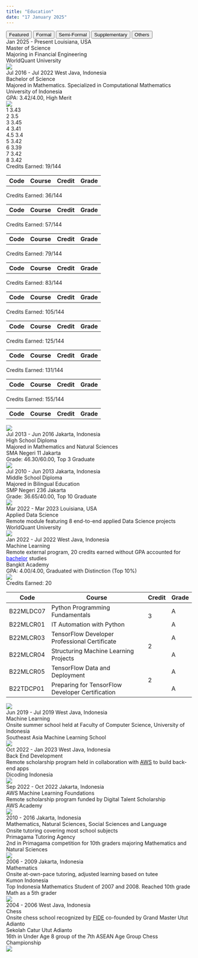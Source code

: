 ---
title: "Education"
date: "17 January 2025"
---

```{=html}
<!-- Education Tabs -->
<div class="tab">
  <button class="tablinks featured-tab" onclick="openEdu(event, 'featrd')" id="defaultOpen">Featured</button>
  <button class="tablinks" onclick="openEdu(event, 'formal')" id="formalTab">Formal</button>
  <button class="tablinks" onclick="openEdu(event, 'smifrm')" id="smifrmTab">Semi-Formal</button>
  <button class="tablinks" onclick="openEdu(event, 'suplem')" id="suplemTab">Supplementary</button>
  <button class="tablinks" onclick="openEdu(event, 'others')" id="othersTab">Others</button>
</div>

<!-- Featured Education -->
<div id="featrd" class="tabcontent"></div>

<!-- Formal Education -->
<div id="formal" class="tabcontent" type="Formal">
  <div class="education-card no-dropdown" featured="true" feature-order="1">
    <div class="education-header">
      <span class="education-daterange">Jan 2025 - Present</span>
      <span class="education-location">Louisiana, USA</span>
    </div>
    <div class="education-degree">Master of Science</div>
    <div class="education-specialization">Majoring in Financial Engineering</div>
    <div class="education-institution">WorldQuant University</div>
    <img class="education-logo" src="../images/WQU.png" style="top:12px">
  </div>

  <div class="education-card" onclick="toggleDropdown(this, 'bachelor-semester-7')" id="bachelor" featured="true" feature-order="2">
    <div class="education-header">
      <span class="education-daterange">Jul 2016 - Jul 2022</span>
      <span class="education-location">West Java, Indonesia</span>
    </div>
    <div class="education-degree">Bachelor of Science</div>
    <div class="education-specialization">Majored in Mathematics. Specialized in Computational Mathematics</div>
    <div class="education-institution">University of Indonesia</div>
    <div class="education-gpa">GPA: 3.42/4.00, High Merit</div>
    <img class="education-logo" src="../images/University_of_Indonesia.png">
    <div class="education-dropdown">
      <div class="education-journey">
        <div class="education-timeline">
          <div class="education-node">
            <span class="education-node-point" onclick="toggleSemester(event, 'bachelor', 1)">1</span>
            <span class="education-node-label">3.43</span>
          </div>
          <div class="education-line"></div>
          <div class="education-node">
            <span class="education-node-point" onclick="toggleSemester(event, 'bachelor', 2)">2</span>
            <span class="education-node-label">3.5</span>
          </div>
          <div class="education-line"></div>
          <div class="education-node">
            <span class="education-node-point" onclick="toggleSemester(event, 'bachelor', 3)">3</span>
            <span class="education-node-label">3.45</span>
          </div>
          <div class="education-line"></div>
          <div class="education-node">
            <span class="education-node-point" onclick="toggleSemester(event, 'bachelor', 4)">4</span>
            <span class="education-node-label">3.41</span>
          </div>
          <div class="education-line"></div>
          <div class="education-node">
            <span class="education-node-point" onclick="toggleSemester(event, 'bachelor', 4.5)">4.5</span>
            <span class="education-node-label">3.4</span>
          </div>
          <div class="education-line"></div>
          <div class="education-node">
            <span class="education-node-point" onclick="toggleSemester(event, 'bachelor', 5)">5</span>
            <span class="education-node-label">3.42</span>
          </div>
          <div class="education-line"></div>
          <div class="education-node">
            <span class="education-node-point" onclick="toggleSemester(event, 'bachelor', 6)">6</span>
            <span class="education-node-label">3.39</span>
          </div>
          <div class="education-line"></div>
          <div class="education-node">
            <span class="education-node-point" onclick="toggleSemester(event, 'bachelor', 7)">7</span>
            <span class="education-node-label">3.42</span>
          </div>
          <div class="education-line"></div>
          <div class="education-node">
            <span class="education-node-point" onclick="toggleSemester(event, 'bachelor', 8)">8</span>
            <span class="education-node-label">3.42</span>
          </div>
        </div>
        <div class="education-report" id="bachelor-semester-1">
          <div class="education-details">Credits Earned: 19/144</div>
          <table>
            <thead>
              <tr><th>Code</th><th>Course</th><th class="center">Credit</th><th class="center">Grade</th></tr>
            </thead>
            <tbody id="semester-1-body">
              <tr data-row="SCCH601101;Basic Chemistry               ;2;B "></tr>
              <tr data-row="SCMA601100;Logic and Sets                ;3;A-"></tr>
              <tr data-row="SCMA601200;Statistical Methods           ;2;A "></tr>
              <tr data-row="UIGE600002;Scientific Mindset Foundations;6;B+"></tr>
              <tr data-row="UIGE600003;English                       ;3;A-"></tr>
              <tr data-row="UIGE600026;Comic Art                     ;1;A-"></tr>
              <tr data-row="UIST601110;Calculus 1                    ;2;B-"></tr>
            </tbody>
          </table>
        </div>
        <div class="education-report" id="bachelor-semester-2">
          <div class="education-details">Credits Earned: 36/144</div>
          <table>
            <thead>
              <tr><th>Code</th><th>Course</th><th class="center">Credit</th><th class="center">Grade</th></tr>
            </thead>
            <tbody id="semester-2-body">
              <tr data-row="SCBI601112;General Biology                      ;2;B-"></tr>
              <tr data-row="SCMA601111;Calculus 2                           ;4;D "></tr>
              <tr data-row="SCMA601123;Linear Algebra                       ;4;B+"></tr>
              <tr data-row="SCMA601400;Algorithm and Programming            ;3;A "></tr>
              <tr data-row="UIGE600001;Social Humanities Mindset Foundations;6;A-"></tr>
              <tr data-row="UIGE600014;Buddhist Religious Instruction       ;2;A "></tr>
            </tbody>
          </table>
        </div>
        <div class="education-report" id="bachelor-semester-3">
          <div class="education-details">Credits Earned: 57/144</div>
          <table>
            <thead>
              <tr><th>Code</th><th>Course</th><th class="center">Credit</th><th class="center">Grade</th></tr>
            </thead>
            <tbody id="semester-3-body">
              <tr data-row="SCFI601110;Basic Physics                  ;2;A-"></tr>
              <tr data-row="SCMA602113;Calculus 3                     ;3;B "></tr>
              <tr data-row="SCMA602122;Algebra                        ;4;B+"></tr>
              <tr data-row="SCMA602151;Ordinary Differential Equations;4;A "></tr>
              <tr data-row="SCMA602211;Mathematical Statistics 1      ;4;B "></tr>
              <tr data-row="SCMA602402;Numerical Methods              ;4;B+"></tr>
            </tbody>
          </table>
        </div>
        <div class="education-report" id="bachelor-semester-4">
          <div class="education-details">Credits Earned: 79/144</div>
          <table>
            <thead>
              <tr><th>Code</th><th>Course</th><th class="center">Credit</th><th class="center">Grade</th></tr>
            </thead>
            <tbody id="semester-4-body">
              <tr data-row="SCMA601111;Calculus 2                        ;4;B-"></tr>
              <tr data-row="SCMA602005;Introduction to Probability Theory;2;A "></tr>
              <tr data-row="SCMA602131;Real Analysis 1                   ;4;B-"></tr>
              <tr data-row="SCMA602212;Mathematical Statistics 2         ;4;B-"></tr>
              <tr data-row="SCMA602401;Discrete Mathematics              ;4;A "></tr>
              <tr data-row="SCMA603533;Financial Mathematics             ;4;A "></tr>
            </tbody>
          </table>
        </div>
        <div class="education-report" id="bachelor-semester-4.5">
          <div class="education-details">Credits Earned: 83/144</div>
          <table>
            <thead>
              <tr><th>Code</th><th>Course</th><th class="center">Credit</th><th class="center">Grade</th></tr>
            </thead>
            <tbody id="semester-4.5-body">
              <tr data-row="SCMA603132;Real Analysis 2;4;B+"></tr>
            </tbody>
          </table>
        </div>
        <div class="education-report" id="bachelor-semester-5">
          <div class="education-details">Credits Earned: 105/144</div>
          <table>
            <thead>
              <tr><th>Code</th><th>Course</th><th class="center">Credit</th><th class="center">Grade</th></tr>
            </thead>
            <tbody id="semester-5-body">
              <tr data-row="SCAK603010;Microeconomic Theory  ;3;A-"></tr>
              <tr data-row="SCMA603114;Vector Calculus       ;2;B-"></tr>
              <tr data-row="SCMA603140;Analytic Geometry     ;3;B-"></tr>
              <tr data-row="SCMA603162;Graph Theory          ;3;A "></tr>
              <tr data-row="SCMA603403;Structural Computation;3;A "></tr>
              <tr data-row="SCMA603901;Research Methods      ;2;A "></tr>
              <tr data-row="SCST603011;Acturial Mathematics 1;3;B-"></tr>
              <tr data-row="SCST603306;Data Mining           ;3;A "></tr>
            </tbody>
          </table>
        </div>
        <div class="education-report" id="bachelor-semester-6">
          <div class="education-details">Credits Earned: 125/144</div>
          <table>
            <thead>
              <tr><th>Code</th><th>Course</th><th class="center">Credit</th><th class="center">Grade</th></tr>
            </thead>
            <tbody id="semester-6-body">
              <tr data-row="SCMA603133;Complex Functions                                ;4;C "></tr>
              <tr data-row="SCMA603152;Mathematical Modeling                            ;4;A "></tr>
              <tr data-row="SCMA603153;Partial Differential Equations and Boundary Value;3;B "></tr>
              <tr data-row="SCMA603441;Algorithm Analysis and Design                    ;3;A-"></tr>
              <tr data-row="SCMA604902;Special Topic 2: Web Mining                      ;3;A-"></tr>
              <tr data-row="SCST603010;Regression Analysis 1                            ;3;B+"></tr>
            </tbody>
          </table>
        </div>
        <div class="education-report" id="bachelor-semester-7">
          <div class="education-details">Credits Earned: 131/144</div>
          <table>
            <thead>
              <tr><th>Code</th><th>Course</th><th class="center">Credit</th><th class="center">Grade</th></tr>
            </thead>
            <tbody id="semester-7-body">
              <tr data-row="SCMA604000;Undergraduate Thesis;6;A"></tr>
            </tbody>
          </table>
        </div>
        <div class="education-report" id="bachelor-semester-8">
          <div class="education-details">Credits Earned: 155/144</div>
          <table>
            <thead>
              <tr><th>Code</th><th>Course</th><th class="center">Credit</th><th class="center">Grade</th></tr>
            </thead>
            <tbody id="semester-8-body">
              <tr data-row="SCMA602311;Mathematical Programming; 4;B+"></tr>
              <tr data-row="          ;Bangkit Academy         ;20;  "></tr>
            </tbody>
          </table>
        </div>
      </div>
      <img class="education-grading" src="../images/Grading_Scheme-Bachelor.png">
    </div>
  </div>

  <div class="education-card no-dropdown">
    <div class="education-header">
      <span class="education-daterange">Jul 2013 - Jun 2016</span>
      <span class="education-location">Jakarta, Indonesia</span>
    </div>
    <div class="education-degree">High School Diploma</div>
    <div class="education-specialization">Majored in Mathematics and Natural Sciences</div>
    <div class="education-institution">SMA Negeri 11 Jakarta</div>
    <div class="education-gpa">Grade: 46.30/60.00, Top 3 Graduate</div>
    <img class="education-logo" src="https://upload.wikimedia.org/wikipedia/id/3/33/Logo_11Jakarta.png">
  </div>

  <div class="education-card no-dropdown">
    <div class="education-header">
      <span class="education-daterange">Jul 2010 - Jun 2013</span>
      <span class="education-location">Jakarta, Indonesia</span>
    </div>
    <div class="education-degree">Middle School Diploma</div>
    <div class="education-specialization">Majored in Bilingual Education</div>
    <div class="education-institution">SMP Negeri 236 Jakarta</div>
    <div class="education-gpa">Grade: 36.65/40.00, Top 10 Graduate</div>
    <img class="education-logo" src="../images/SMPN_236_Jakarta.png">
  </div>
</div>

<!-- Semi-Formal Education -->
<div id="smifrm" class="tabcontent" type="Semi-Formal">
  <div class="education-card no-dropdown" featured="true" feature-order="4">
    <div class="education-header">
      <span class="education-daterange">Mar 2022 - Mar 2023</span>
      <span class="education-location">Louisiana, USA</span>
    </div>
    <div class="education-concentration">Applied Data Science</div>
    <div class="education-detail">Remote module featuring 8 end-to-end applied Data Science projects</div>
    <div class="education-institution">WorldQuant University</div>
    <img class="education-logo" src="../images/WQU.png" style="top:12px">
  </div>

  <div class="education-card" onclick="toggleDropdown(this, 'bangkit-report')" featured="true" feature-order="3">
    <div class="education-header">
      <span class="education-daterange">Jan 2022 - Jul 2022</span>
      <span class="education-location">West Java, Indonesia</span>
    </div>
    <div class="education-concentration">Machine Learning</div>
    <div class="education-detail">Remote external program, 20 credits earned without GPA accounted for <a href="javascript:void(0)" onclick="highlightCard(event, 'formalTab', 'bachelor')" style="color:blue">bachelor</a> studies</div>
    <div class="education-institution">Bangkit Academy</div>
    <div class="education-gpa">GPA: 4.00/4.00, Graduated with Distinction (Top 10%)</div>
    <img class="education-logo" src="../images/Bangkit.png">
    <div class="education-dropdown">
      <div class="education-report" id="bangkit-report">
        <div class="education-details">Credits Earned: 20</div>
        <table>
          <thead>
            <tr><th>Code</th><th>Course</th><th class="center">Credit</th><th class="center">Grade</th></tr>
          </thead>
          <tbody>
            <tr>
              <td>B22MLDC07</td>
              <td>Python Programming Fundamentals</td>
              <td rowspan="2" class="center">3</td>
              <td class="center">A</td>
            </tr>
            <tr>
              <td>B22MLCR01</td>
              <td>IT Automation with Python</td>
              <td class="center">A</td>
            </tr>
            <tr data-row="B22MLCR02;Mathematics for Machine Learning;1;A" style="background-color:#eeeeee;"></tr>
            <tr>
              <td>B22MLCR03</td>
              <td>TensorFlow Developer Professional Certificate</td>
              <td rowspan="2" class="center">2</td>
              <td class="center">A</td>
            </tr>
            <tr>
              <td>B22MLCR04</td>
              <td>Structuring Machine Learning Projects</td>
              <td class="center">A</td>
            </tr>
            <tr>
              <td>B22MLCR05</td>
              <td>TensorFlow Data and Deployment</td>
              <td rowspan="2" class="center">2</td>
              <td class="center">A</td>
            </tr>
            <tr>
              <td>B22TDCP01</td>
              <td>Preparing for TensorFlow Developer Certification</td>
              <td class="center">A</td>
            </tr>
            <tr data-row="B22CAPP01;Capstone / Final Project;6;A" style="background-color:#eeeeee;"></tr>
            <tr data-row="B22SSCE01;Soft Skill & Career Development;6;A" style="background-color:#eeeeee;"></tr>
          </tbody>
        </table>
      </div>
      <img class="education-grading" src="../images/Grading_Scheme-Bangkit.png">
    </div>
  </div>

  <div class="education-card no-dropdown" featured="true" feature-order="6">
    <div class="education-header">
      <span class="education-daterange">Jun 2019 - Jul 2019</span>
      <span class="education-location">West Java, Indonesia</span>
    </div>
    <div class="education-concentration">Machine Learning</div>
    <div class="education-detail">Onsite summer school held at Faculty of Computer Science, University of Indonesia</div>
    <div class="education-institution">Southeast Asia Machine Learning School</div>
    <img class="education-logo" src="../images/SEAMLS.jpg" style="top:12px">
  </div>
</div>

<!-- Supplementary Education -->
<div id="suplem" class="tabcontent" type="Supplementary">
  <div class="education-card no-dropdown">
    <div class="education-header">
      <span class="education-daterange">Oct 2022 - Jan 2023</span>
      <span class="education-location">West Java, Indonesia</span>
    </div>
    <div class="education-concentration">Back End Development</div>
    <div class="education-detail">Remote scholarship program held in collaboration with <span title="Amazon Web Services"><u style="cursor:help">AWS</u></span> to build back-end apps</div>
    <div class="education-institution">Dicoding Indonesia</div>
    <img class="education-logo" src="https://dicoding-web-img.sgp1.digitaloceanspaces.com/original/jobs/dos:company_logo_dicoding_indonesia_050423140704.jpg" style="top:12px">
  </div>

  <div class="education-card no-dropdown" featured="true" feature-order="5">
    <div class="education-header">
      <span class="education-daterange">Sep 2022 - Oct 2022</span>
      <span class="education-location">Jakarta, Indonesia</span>
    </div>
    <div class="education-concentration">AWS Machine Learning Foundations</div>
    <div class="education-detail">Remote scholarship program funded by Digital Talent Scholarship</div>
    <div class="education-institution">AWS Academy</div>
    <img class="education-logo" src="../images/AWS_Academy.png" style="top:12px">
  </div>

  <div class="education-card no-dropdown">
    <div class="education-header">
      <span class="education-daterange">2010 - 2016</span>
      <span class="education-location">Jakarta, Indonesia</span>
    </div>
    <div class="education-concentration" style="font-size:1.05em">Mathematics, Natural Sciences, Social Sciences and Language</div>
    <div class="education-detail">Onsite tutoring covering most school subjects</div>
    <div class="education-institution">Primagama Tutoring Agency</div>
    <div class="education-gpa">2nd in Primagama competition for 10th graders majoring Mathematics and Natural Sciences</div>
    <img class="education-logo" src="../images/Primagama.png">
  </div>

  <div class="education-card no-dropdown">
    <div class="education-header">
      <span class="education-daterange">2006 - 2009</span>
      <span class="education-location">Jakarta, Indonesia</span>
    </div>
    <div class="education-concentration">Mathematics</div>
    <div class="education-detail">Onsite at-own-pace tutoring, adjusted learning based on tutee</div>
    <div class="education-institution">Kumon Indonesia</div>
    <div class="education-gpa">Top Indonesia Mathematics Student of 2007 and 2008. Reached 10th grade Math as a 5th grader</div>
    <img class="education-logo" src="https://i0.wp.com/franchiselab.com/wp-content/uploads/2024/03/Kumon-Logo-.png?fit=250%2C250&ssl=1" style="top:6px">
  </div>
</div>

<!-- Other Education -->
<div id="others" class="tabcontent" type="Other">
  <div class="education-card no-dropdown">
    <div class="education-header">
      <span class="education-daterange">2004 - 2006</span>
      <span class="education-location">West Java, Indonesia</span>
    </div>
    <div class="education-concentration">Chess</div>
    <div class="education-detail">Onsite chess school recognized by <span title="Fédération Internationale des Échecs"><u style="cursor:help">FIDE</u></span> co-founded by Grand Master Utut Adianto</div>
    <div class="education-institution">Sekolah Catur Utut Adianto</div>
    <div class="education-gpa">16th in Under Age 8 group of the 7th ASEAN Age Group Chess Championship</div>
    <img class="education-logo" src="../images/SCUA.png">
  </div>
</div>

<script>
  document.addEventListener("DOMContentLoaded", function() {
    // Get featured tab to populate
    const featuredTab = document.getElementById('featrd');
    
    // Select all tabcontent divs
    const tabContents = document.querySelectorAll('.tabcontent');

    // Collect all featured cards from all tab contents
    const allFeaturedCards = [];

    tabContents.forEach(content => {
      // Select cards that should be featured within each tabcontent
      const featuredCards = Array.from(content.querySelectorAll('.education-card[featured="true"]'));
      allFeaturedCards.push(...featuredCards);
    });

    // Sort all featured cards based on the feature-order attribute
    allFeaturedCards.sort((a, b) => {
      return parseInt(a.getAttribute('feature-order')) - parseInt(b.getAttribute('feature-order'));
    });

    allFeaturedCards.forEach(card => {
      // Clone each featured card
      const clone = card.cloneNode(true);
      
      // Edit data in card
      if(card.hasAttribute('id')) {
        clone.removeAttribute('id');
      }
      clone.classList.add('featured-card');

      // Update child data
      const semesters = clone.querySelectorAll('.education-report');
      semesters.forEach((semester) => {
        const originalId = semester.getAttribute('id');
        if (originalId) {
          semester.setAttribute('id', `${originalId}-featured`);
        }
      });

      // Add type to card
      const sourceDiv = document.createElement('div');
      sourceDiv.className = 'education-source';
      sourceDiv.textContent = `${card.parentElement.getAttribute('type')}`;
      clone.appendChild(sourceDiv);

      // Append clone to the featured tab
      featuredTab.appendChild(clone);
    });

    // Populate tables
    populateTableRows();

    // Open featured tab
    document.getElementById("defaultOpen").click();
  });

  function openEdu(event, eduCat) {
    var idx, tabcontent, tablinks;

    tabcontent = document.getElementsByClassName("tabcontent");
    for (idx = 0; idx < tabcontent.length; idx++) {
      tabcontent[idx].style.display = 'none';
    }

    tablinks = document.getElementsByClassName("tablinks");
    for (idx = 0; idx < tablinks.length; idx++) {
      tablinks[idx].className = tablinks[idx].className.replace(' active', '');
    }

    document.getElementById(eduCat).style.display = "block";
    event.currentTarget.className += ' active';

    // Reset the animation
    resetAnimation(eduCat);
  }

  function resetAnimation(eduCat) {
    const cards = document.querySelectorAll(`#${eduCat} .education-card`);
    let delay = 0;

    const observer = new IntersectionObserver(entries => {
      entries.forEach(entry => {
        if (entry.isIntersecting) {
          entry.target.style.animationDelay = `${delay}s`;
          entry.target.classList.add('visible');
          delay += 0.5; // Increment delay for the next card
          observer.unobserve(entry.target); // Stop observing once it has been animated
        } else {
          delay = 0; // Reset delay for non-visible cards
        }
      });
    }, {
      threshold: 0.1
    });

    cards.forEach(card => {
      card.classList.remove('visible');
      observer.observe(card);
    });
  }

  function toggleDropdown(cardElement, childDivId = null) {
    // Close all other dropdowns
    document.querySelectorAll(".education-card").forEach(card => {
      if (card !== cardElement) {
        card.classList.remove('active');
      }
    });

    // Toggle the clicked dropdown
    cardElement.classList.toggle('active');

    // Process child div if specified
    if (childDivId) {
      // Determine if card is featured
      const isFeatured = cardElement.classList.contains('featured-card');
      const childElementId = isFeatured ? `${childDivId}-featured` : childDivId;

      // Get child element
      const childElement = document.getElementById(childElementId);
      if (childElement) {
        // Deactivate all child divs within the dropdown
        cardElement.querySelectorAll(".education-report").forEach(child => {
          child.classList.remove('active');
          child.style.display = "none";
        });
        // Activate the child div
        childElement.classList.toggle('active');
        childElement.style.display = "block";
        // Stop processing nodeless dropdowns
        if (!childDivId.includes("-semester-")) {
          return;
        }
        // Extract the unique identifier from the childDivId
        const [childIdPrefix, childIdSuffix] = childDivId.split("-semester-");
        // Deactivate all nodes within the dropdown
        cardElement.querySelectorAll(".education-node-point").forEach(node => {
          node.classList.remove('active');
        });
        // Dynamically find the corresponding node point
        const targetNode = cardElement.querySelector(
          `.education-node-point[onclick*="'${childIdPrefix}', ${childIdSuffix}"]`
        );
        // Toggle active class on the node if found
        if (targetNode) {
          targetNode.classList.toggle('active');
        }
      }
    }
  }

  function toggleSemester(event, eduCard, semester) {
    // Ensure dropdown stays open
    event.stopPropagation();

    // Hide all semester details
    document.querySelectorAll(".education-report").forEach(detail => {
      detail.style.display = "none";
    });

    // Determine if card is featured
    const isFeatured = event.target.closest('.education-card').classList.contains('featured-card');
    const selectedDetailId = isFeatured
      ? `${eduCard}-semester-${semester}-featured`
      : `${eduCard}-semester-${semester}`;

    // Show the selected semester's details
    const selectedDetail = document.getElementById(selectedDetailId);
    if (selectedDetail) {
      selectedDetail.style.display = "block";
    }

    // Highlight the active semester node
    document.querySelectorAll(".education-node-point").forEach(node => {
      node.classList.remove('active');
    });
    const selectedNode = event.target;
    selectedNode.classList.add('active');
  }

  function populateTableRows() {
    document.querySelectorAll("tr[data-row]").forEach((row) => {
      // Extract row data
      const [code, course, credit, grade] = row.getAttribute("data-row").split(";");
      
      // Apply red color for grades "D" or "E"
      const formattedGrade = (grade.trim() === "D" || grade.trim() === "E") 
        ? `<span style="color:red;">${grade}</span>` 
        : grade;
      
      // Populate row data
      row.innerHTML = `
        <td>${code}</td>
        <td>${course}</td>
        <td class="center">${credit}</td>
        <td class="center">${formattedGrade}</td>
      `;
      
      // Clean up placeholder attribute
      row.removeAttribute("data-row");
    });
  }

  function highlightCard(event, tab, eduCard) {
    // prevent opening a new tab when switching tabs
    event.preventDefault();

    document.getElementById(tab).click();
    
    var targetCard = document.getElementById(eduCard);
    targetCard.scrollIntoView({behavior: "smooth", block: "center"});
    
    // Delay for 0.75 seconds before adding highlight
    setTimeout(function() {
      // Highlight the card for 2 seconds
      targetCard.classList.add("highlight");
      setTimeout(function() {
        targetCard.classList.remove("highlight");
      }, 2000);
    }, 750);
  }
</script>
```